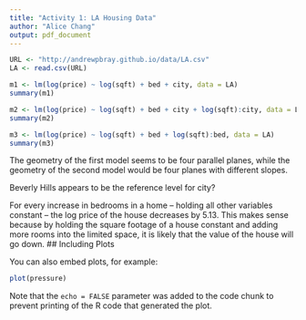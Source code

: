 ```yaml
---
title: "Activity 1: LA Housing Data"
author: "Alice Chang"
output: pdf_document
---
```


```r
URL <- "http://andrewpbray.github.io/data/LA.csv"
LA <- read.csv(URL)
```



```r
m1 <- lm(log(price) ~ log(sqft) + bed + city, data = LA)
summary(m1)

m2 <- lm(log(price) ~ log(sqft) + bed + city + log(sqft):city, data = LA)
summary(m2)

m3 <- lm(log(price) ~ log(sqft) + bed + log(sqft):bed, data = LA)
summary(m3)

```
The geometry of the first model seems to be four parallel planes, while the geometry of the second model would be four planes with different slopes. 

Beverly Hills appears to be the reference level for city?

For every increase in bedrooms in a home -- holding all other variables constant -- the log price of the house decreases by 5.13. This makes sense because by holding the square footage of a house constant and adding more rooms into the limited space, it is likely that the value of the house will go down. 
## Including Plots

You can also embed plots, for example:

```r
plot(pressure)
```

Note that the `echo = FALSE` parameter was added to the code chunk to prevent printing of the R code that generated the plot.
